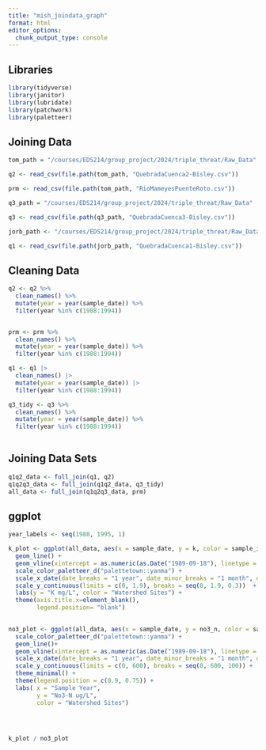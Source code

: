 ```yaml
---
title: "mish_joindata_graph"
format: html
editor_options: 
  chunk_output_type: console
---
```


## Libraries

```r
library(tidyverse)
library(janitor)
library(lubridate)
library(patchwork)
library(paletteer)
```

## Joining Data

```r
tom_path = "/courses/EDS214/group_project/2024/triple_threat/Raw_Data"

q2 <- read_csv(file.path(tom_path, "QuebradaCuenca2-Bisley.csv"))

prm <- read_csv(file.path(tom_path, "RioMameyesPuenteRoto.csv"))

q3_path = "/courses/EDS214/group_project/2024/triple_threat/Raw_Data"

q3 <- read_csv(file.path(q3_path, "QuebradaCuenca3-Bisley.csv"))

jorb_path <- "/courses/EDS214/group_project/2024/triple_threat/Raw_Data"

q1 <- read_csv(file.path(jorb_path, "QuebradaCuenca1-Bisley.csv"))
```

## Cleaning Data

```r
q2 <- q2 %>% 
  clean_names() %>% 
  mutate(year = year(sample_date)) %>% 
  filter(year %in% c(1988:1994))


prm <- prm %>% 
  clean_names() %>% 
  mutate(year = year(sample_date)) %>% 
  filter(year %in% c(1988:1994))

q1 <- q1 |> 
  clean_names() |>
  mutate(year = year(sample_date)) |>
  filter(year %in% c(1988:1994))

q3_tidy <- q3 %>% 
  clean_names() %>% 
  mutate(year = year(sample_date)) %>%
  filter(year %in% c(1988:1994))
  
```

## Joining Data Sets

```r
q1q2_data <- full_join(q1, q2)
q1q2q3_data <- full_join(q1q2_data, q3_tidy)
all_data <- full_join(q1q2q3_data, prm)
```

## ggplot

```r
year_labels <- seq(1988, 1995, 1)
```


```r
k_plot <- ggplot(all_data, aes(x = sample_date, y = k, color = sample_id)) +
  geom_line() +
  geom_vline(xintercept = as.numeric(as.Date("1989-09-18"), linetype = "dotted")) +
  scale_color_paletteer_d("palettetown::yanma") +
  scale_x_date(date_breaks = "1 year", date_minor_breaks = "1 month", date_label = "%Y") + theme_minimal() +
  scale_y_continuous(limits = c(0, 1.9), breaks = seq(0, 1.9, 0.3))  +
  labs(y = "K mg/L", color = "Watershed Sites") +
  theme(axis.title.x=element_blank(),
        legend.position= "blank")
  

no3_plot <- ggplot(all_data, aes(x = sample_date, y = no3_n, color = sample_id)) +
  scale_color_paletteer_d("palettetown::yanma") +
  geom_line()+
  geom_vline(xintercept = as.numeric(as.Date("1989-09-18"), linetype = "dotted")) +
  scale_x_date(date_breaks = "1 year", date_minor_breaks = "1 month", date_label = "%Y") +
  scale_y_continuous(limits = c(0, 600), breaks = seq(0, 600, 100)) +
  theme_minimal() +
  theme(legend.position = c(0.9, 0.75)) +
  labs( x = "Sample Year",
        y = "No3-N ug/L",
        color = "Watershed Sites")
  
  


k_plot / no3_plot
```
